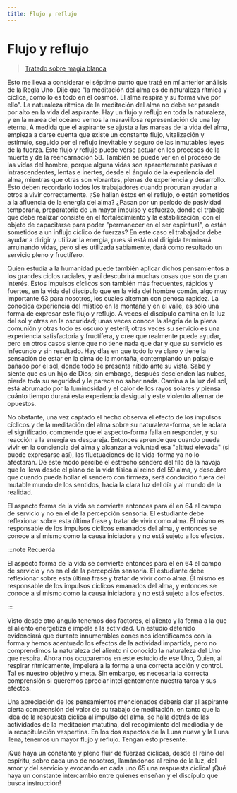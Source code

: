 ```yaml
---
title: Flujo y reflujo
---
```


# Flujo y reflujo

> [Tratado sobre magia blanca](/tratado-sobre-magia-blanca/regla-1#en62)

Esto me lleva a considerar el séptimo punto que traté en mí anterior análisis de la Regla Uno. Dije que "la meditación del alma es de naturaleza rítmica y cíclica, como lo es todo en el cosmos. El alma respira y su forma vive por ello". La naturaleza rítmica de la meditación del alma no debe ser pasada por alto en la vida del aspirante. Hay un flujo y reflujo en toda la naturaleza, y en la marea del océano vemos la maravillosa representación de una ley eterna. A medida que el aspirante se ajusta a las mareas de la vida del alma, empieza a darse cuenta que existe un constante flujo, vitalización y estímulo, seguido por el reflujo inevitable y seguro de las inmutables leyes de la fuerza. Este flujo y reflujo puede verse actuar en los procesos de la muerte y de la reencarnación <Pin lang="es">58</Pin>. También se puede ver en el proceso de las vidas del hombre, porque alguna vidas son aparentemente pasivas e intrascendentes, lentas e inertes, desde el ángulo de la experiencia del alma, mientras que otras son vibrantes, plenas de experiencia y desarrollo. Esto deben recordarlo todos los trabajadores cuando procuran ayudar a otros a vivir correctamente. ¿Se hallan éstos en el reflujo, o están sometidos a la afluencia de la energía del alma? ¿Pasan por un período de pasividad temporaria, preparatorio de un mayor impulso y esfuerzo, donde el trabajo que debe realizar consiste en el fortalecimiento y la estabilización, con el objeto de capacitarse para poder "permanecer en el ser espiritual", o están sometidos a un influjo cíclico de fuerzas? En este caso el trabajador debe ayudar a dirigir y utilizar la energía, pues si está mal dirigida terminará arruinando vidas, pero si es utilizada sabiamente, dará como resultado un servicio pleno y fructífero.

Quien estudia a la humanidad puede también aplicar dichos pensamientos a los grandes ciclos raciales, y así descubrirá muchas cosas que son de gran interés. Estos impulsos cíclicos son también más frecuentes, rápidos y fuertes, en la vida del discípulo que en la vida del hombre común, algo muy importante <Pin lang="en">63</Pin> para nosotros, los cuales alternan con penosa rapidez. La conocida experiencia del místico en la montaña y en el valle, es sólo una forma de expresar este flujo y reflujo. A veces el discípulo camina en la luz del sol y otras en la oscuridad; unas veces conoce la alegría de la plena comunión y otras todo es oscuro y estéril; otras veces su servicio es una experiencia satisfactoria y fructífera, y cree que realmente puede ayudar, pero en otros casos siente que no tiene nada que dar y que su servicio es infecundo y sin resultado. Hay días en que todo lo ve claro y tiene la sensación de estar en la cima de la montaña, contemplando un paisaje bañado por el sol, donde todo se presenta nítido ante su vista. Sabe y siente que es un hijo de Dios; sin embargo, después descienden las nubes, pierde toda su seguridad y le parece no saber nada. Camina a la luz del sol, está abrumado por la luminosidad y el calor de los rayos solares y piensa cuánto tiempo durará esta experiencia desigual y este violento alternar de opuestos.

No obstante, una vez captado el hecho observa el efecto de los impulsos cíclicos y de la meditación del alma sobre su naturaleza-forma, se le aclara el significado, comprende que el aspecto-forma falla en responder, y su reacción a la energía es despareja. Entonces aprende que cuando pueda vivir en la conciencia del alma y alcanzar a voluntad esa "altitud elevada" (si puede expresarse así), las fluctuaciones de la vida-forma ya no lo afectarán. De este modo percibe el estrecho sendero del filo de la navaja que lo lleva desde el plano de la vida física al reino del <Pin lang="es">59</Pin> alma, y descubre que cuando pueda hollar el sendero con firmeza, será conducido fuera del mutable mundo de los sentidos, hacia la clara luz del día y al mundo de la realidad.

El aspecto forma de la vida se convierte entonces para él en <Pin lang="en">64</Pin> el campo de servicio y no en el de la percepción sensoria. El estudiante debe reflexionar sobre esta última frase y tratar de vivir como alma. Él mismo es responsable de los impulsos cíclicos emanados del alma, y entonces se conoce a sí mismo como la causa iniciadora y no está sujeto a los efectos.

:::note Recuerda

El aspecto forma de la vida se convierte entonces para él en <Pin lang="en">64</Pin> el campo de servicio y no en el de la percepción sensoria. El estudiante debe reflexionar sobre esta última frase y tratar de vivir como alma. Él mismo es responsable de los impulsos cíclicos emanados del alma, y entonces se conoce a sí mismo como la causa iniciadora y no está sujeto a los efectos.

:::

Visto desde otro ángulo tenemos dos factores, el aliento y la forma a la que el aliento energetiza e impele a la actividad. Un estudio detenido evidenciará que durante innumerables eones nos identificamos con la forma y hemos acentuado los efectos de la actividad impartida, pero no comprendimos la naturaleza del aliento ni conocido la naturaleza del Uno que respira. Ahora nos ocuparemos en este estudio de ese Uno, Quien, al respirar rítmicamente, impelerá a la forma a una correcta acción y control. Tal es nuestro objetivo y meta. Sin embargo, es necesaria la correcta comprensión si queremos apreciar inteligentemente nuestra tarea y sus efectos.

Una apreciación de los pensamientos mencionados debería dar al aspirante cierta comprensión del valor de su trabajo de meditación, en tanto que la idea de la respuesta cíclica al impulso del alma, se halla detrás de las actividades de la meditación matutina, del recogimiento del mediodía y de la recapitulación vespertina. En los dos aspectos de la Luna nueva y la Luna llena, tenemos un mayor flujo y reflujo. Tengan esto presente.

¡Que haya un constante y pleno fluir de fuerzas cíclicas, desde el reino del espíritu, sobre cada uno de nosotros, llamándonos al reino de la luz, del amor y del servicio y evocando en cada uno <Pin lang="en">65</Pin> una respuesta cíclica! ¡Qué haya un constante intercambio entre quienes enseñan y el discípulo que busca instrucción!
